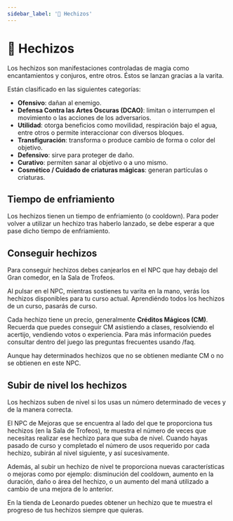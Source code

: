 ```yaml
---
sidebar_label: '📘 Hechizos'
---
```


# 📘 Hechizos

Los hechizos son manifestaciones controladas de magia como encantamientos y conjuros, entre otros. Éstos se lanzan gracias a la varita.

Están clasificado en las siguientes categorías:
- **Ofensivo**: dañan al enemigo.
- **Defensa Contra las Artes Oscuras (DCAO)**: limitan o interrumpen el movimiento o las acciones de los adversarios.
- **Utilidad**: otorga beneficios como movilidad, respiración bajo el agua, entre otros o permite interaccionar con diversos bloques.
- **Transfiguración**: transforma o produce cambio de forma o color del objetivo.
- **Defensivo**: sirve para proteger de daño.
- **Curativo**: permiten sanar al objetivo o a uno mismo.
- **Cosmético / Cuidado de criaturas mágicas**: generan partículas o criaturas.

## Tiempo de enfriamiento

Los hechizos tienen un tiempo de enfriamiento (o cooldown). Para poder volver a utilizar un hechizo tras haberlo lanzado, se debe esperar a que pase dicho tiempo de enfriamiento.

## Conseguir hechizos

Para conseguir hechizos debes canjearlos en el NPC que hay debajo del Gran comedor, en la Sala de Trofeos.

Al pulsar en el NPC, mientras sostienes tu varita en la mano, verás los hechizos disponibles para tu curso actual. Aprendiéndo todos los hechizos de un curso, pasarás de curso.

Cada hechizo tiene un precio, generalmente <Highlight color='#f5a623'>**Créditos Mágicos (CM)**</Highlight>. Recuerda que puedes conseguir CM asistiendo a clases, resolviendo el acertijo, vendiendo votos o experiencia. Para más información puedes consultar dentro del juego las preguntas frecuentes usando <Highlight color='#f5a623'>/faq</Highlight>. 

Aunque hay determinados hechizos que no se obtienen mediante CM o no se obtienen en este NPC.

## Subir de nivel los hechizos

Los hechizos suben de nivel si los usas un número determinado de veces y de la manera correcta.

El NPC de Mejoras que se encuentra al lado del que te proporciona tus hechizos (en la Sala de Trofeos), te muestra el número de veces que necesitas realizar ese hechizo para que suba de nivel. Cuando hayas pasado de curso y completado el número de usos requerido por cada hechizo, subirán al nivel siguiente, y así sucesivamente.

Además, al subir un hechizo de nivel te proporciona nuevas características o mejoras como por ejemplo: disminución del cooldown, aumento en la duración, daño o área del hechizo, o un aumento del maná utilizado a cambio de una mejora de lo anterior.

En la tienda de Leonardo puedes obtener un hechizo que te muestra el progreso de tus hechizos siempre que quieras.
